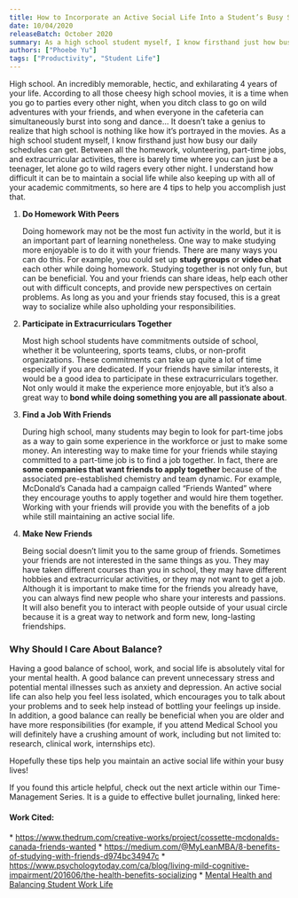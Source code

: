 ```yaml
---
title: How to Incorporate an Active Social Life Into a Student’s Busy Schedule
date: 10/04/2020
releaseBatch: October 2020
summary: As a high school student myself, I know firsthand just how busy our daily schedules can get. Between all the homework, volunteering, part-time jobs, and extracurricular activities, there is barely time where you can just be a teenager, let alone go to wild ragers every other night. I understand how difficult it can be to maintain a social life while also keeping up with all of your academic commitments, so here are 4 tips to help you accomplish just that. 
authors: ["Phoebe Yu"]
tags: ["Productivity", "Student Life"]
---
```

<div>
<p> High school. An incredibly memorable, hectic, and exhilarating 4 years of your life. According to all those cheesy high school movies, it is a time when you go to parties every other night, when you ditch class to go on wild adventures with your friends, and when everyone in the cafeteria can simultaneously burst into song and dance… It doesn’t take a genius to realize that high school is nothing like how it’s portrayed in the movies. As a high school student myself, I know firsthand just how busy our daily schedules can get. Between all the homework, volunteering, part-time jobs, and extracurricular activities, there is barely time where you can just be a teenager, let alone go to wild ragers every other night. I understand how difficult it can be to maintain a social life while also keeping up with all of your academic commitments, so here are 4 tips to help you accomplish just that. </p>
<ol>
    <li> <strong>Do Homework With Peers</strong> </li>
    <p> Doing homework may not be the most fun activity in the world, but it is an important part of learning nonetheless. One way to make studying more enjoyable is to do it with your friends. There are many ways you can do this. For example, you could set up <strong>study groups</strong> or <strong>video chat </strong>each other while doing homework. Studying together is not only fun, but can be beneficial. You and your friends can share ideas, help each other out with difficult concepts, and provide new perspectives on certain problems. As long as you and your friends stay focused, this is a great way to socialize while also upholding your responsibilities. </p>
    <li> <strong>Participate in Extracurriculars Together</strong> </li>
    <p> Most high school students have commitments outside of school, whether it be volunteering, sports teams, clubs, or non-profit organizations. These commitments can take up quite a lot of time especially if you are dedicated. If your friends have similar interests, it would be a good idea to participate in these extracurriculars together. Not only would it make the experience more enjoyable, but it’s also a great way to<strong> bond while doing something you are all passionate about</strong>. </p>
    <li> <strong>Find a Job With Friends</strong> </li>
    <p> During high school, many students may begin to look for part-time jobs as a way to gain some experience in the workforce or just to make some money. An interesting way to make time for your friends while staying committed to a part-time job is to find a job together. In fact, there are <strong>some companies that want friends to apply together </strong>because of the associated pre-established chemistry and team dynamic. For example, McDonald’s Canada had a campaign called “Friends Wanted” where they encourage youths to apply together and would hire them together. Working with your friends will provide you with the benefits of a job while still maintaining an active social life. </p>
    <li> <strong>Make New Friends</strong> </li>
    <p> Being social doesn’t limit you to the same group of friends. Sometimes your friends are not interested in the same things as you. They may have taken different courses than you in school, they may have different hobbies and extracurricular activities, or they may not want to get a job. Although it is important to make time for the friends you already have, you can always find new people who share your interests and passions. It will also benefit you to interact with people outside of your usual circle because it is a great way to network and form new, long-lasting friendships. </p>
</ol>
<h3> Why Should I Care About Balance? </h3>
<p> Having a good balance of school, work, and social life is absolutely vital for your mental health. A good balance can prevent unnecessary stress and potential mental illnesses such as anxiety and depression. An active social life can also help you feel less isolated, which encourages you to talk about your problems and to seek help instead of bottling your feelings up inside. In addition, a good balance can really be beneficial when you are older and have more responsibilities (for example, if you attend Medical School you will definitely have a crushing amount of work, including but not limited to: research, clinical work, internships etc). </p>
<p> Hopefully these tips help you maintain an active social life within your busy lives! </p>
<p> If you found this article helpful, check out the next article within our Time-Management Series. It is a guide to effective bullet journaling, linked here: </p>
<h4>Work Cited:</h4>
* <a href="https://www.thedrum.com/creative-works/project/cossette-mcdonalds-canada-friends-wanted" target="_blank" rel="noopener noreferrer">https://www.thedrum.com/creative-works/project/cossette-mcdonalds-canada-friends-wanted</a> 
* <a href="https://medium.com/@MyLeanMBA/8-benefits-of-studying-with-friends-d974bc34947c" target="_blank" rel="noopener noreferrer">https://medium.com/@MyLeanMBA/8-benefits-of-studying-with-friends-d974bc34947c</a>
* <a href="https://www.psychologytoday.com/ca/blog/living-mild-cognitive-impairment/201606/the-health-benefits-socializing" target="_blank" rel="noopener noreferrer">https://www.psychologytoday.com/ca/blog/living-mild-cognitive-impairment/201606/the-health-benefits-socializing</a>
* <a href="https://learningcommons.ubc.ca/mental-health-and-balancing-student-work-life/" target="_blank" rel="noopener noreferrer">Mental Health and Balancing Student Work Life</a>
</div>

